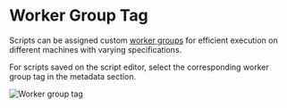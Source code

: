 
# Worker Group Tag

Scripts can be assigned custom [worker groups](../core_concepts/9_worker_groups/index.md) for efficient execution on different machines with varying specifications.

For scripts saved on the script editor, select the corresponding worker group tag in the metadata section.

![Worker group tag](../core_concepts/9_worker_groups/select_script_builder.png.webp)

<div class="grid grid-cols-2 gap-6 mb-4">
	<DocCard
		title="Worker Groups"
		description="Worker Groups allow users to run scripts and flows on different machines with varying specifications."
		href="/docs/core_concepts/worker_groups"
	/>
</div>
